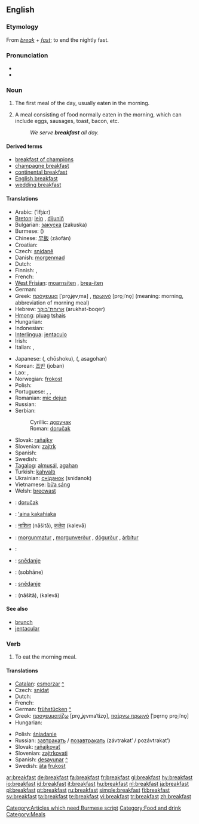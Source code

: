==English==

===Etymology===
From ''[[break]]'' + ''[[fast]]''; to end the nightly fast.

===Pronunciation===
* {{IPA|/ˈbɹɛkfəst/}}
* {{audio|en-us-breakfast.ogg|Audio (US)}}

===Noun===
{{en-noun}}

# The first meal of the day, usually eaten in the morning.
# {{by extension}} A meal consisting of food normally eaten in the morning, which can include eggs, sausages, toast, bacon, etc.
#: ''We serve '''breakfast''' all day.''

====Derived terms====
* [[breakfast of champions]]
* [[champagne breakfast]]
* [[continental breakfast]]
* [[English breakfast]]
* [[wedding breakfast]]

====Translations====
{{trans-top|first meal of the day}}
* Arabic: {{Arab|[[افطار]]}} (’ifʈá:r) {{m}}
* [[Breton]]: [[lein]] {{f}}, [[dijuniñ]] {{m}}
* Bulgarian: [[закуска]] (zakuska) {{f}}
* Burmese: ({{IPA|/mə̇.nɛ̄ˀ.sɑ̄/}})
* Chinese: [[早飯]] (zǎofàn)
* Croatian: {{t-|hr|doručak|m}}
* Czech: [[snídaně]] {{f}}
* Danish: [[morgenmad]] {{g|Danish}}
* Dutch: {{t+|nl|ontbijt|n}}
* Finnish: {{t+|fi|aamupala}}, {{t+|fi|aamiainen}}
* French: {{t+|fr|petit déjeuner|m}}
* [[West Frisian]]: [[moarnsiten]] {{n}}, [[brea-iten]] {{n}}
* German: {{t+|de|Frühstück|n}}
* Greek: [[πρόγευμα]] [ˈpro̞ʝe̞vˌma] {{n}}, [[πρωινό]] [pro̞ˌiˈno̞] {{n}} (meaning: morning, abbreviation of morning meal)
* Hebrew: [[ארוחת־בוקר]] (arukhat-boqer) {{f}}
* [[Hmong]]: [[pluag]] [[tshais]]
* Hungarian: {{t+|hu|reggeli}}
* Indonesian: {{t+|id|sarapan|xs=Indonesian}}
* [[Interlingua]]: [[jentaculo]]
* Irish: {{t|ga|bricfeasta|m}}
* Italian: {{t+|it|colazione|f}}, {{t-|it|prima colazione|f}}
{{trans-mid}}
* Japanese: {{Jpan|[[朝食]]}} ({{Jpan|[[ちょうしょく]]}}, chōshoku), {{Jpan|[[朝御飯]]}} ({{Jpan|[[あさごはん]]}}, asagohan)
* Korean: [[조반]] (joban)
* Lao: {{t-|lo|ເຂົ້າເຊົ້າ|tr=khao-sao|sc=Laoo|xs=Lao}}, {{t|lo|ອາຫານເຊົ້າ|tr='aa-haan-sao|sc=Laoo|xs=Lao}}
* Norwegian: [[frokost]] {{m}}
* Polish: {{t+|pl|śniadanie|n}}
* Portuguese: {{t+|pt|café da manhã|m}}, {{t+|pt|desjejum|f}}, {{t+|pt|pequeno-almoço|m}}
* Romanian: [[mic dejun]] {{n}}
* Russian: {{t+|ru|завтрак|m|tr=závtrak|sc=Cyrl}}
* Serbian:
*: Cyrillic: [[доручак]] {{m}}
*: Roman: [[doručak]] {{m}}
* Slovak: [[raňajky]] {{f|p}}
* Slovenian: [[zajtrk]]
* Spanish: {{t+|es|desayuno|m}}
* Swedish: {{t+|sv|frukost|c}}
* [[Tagalog]]: [[almusál]], [[agahan]]
* Turkish: [[kahvaltı]]
* Ukrainian: [[сніданок]] (snidanok) {{m}}
* Vietnamese: [[bữa sáng]]
* Welsh: [[brecwast]] {{m}}
{{trans-bottom}}

{{checktrans-top}}
* {{ttbc|Bosnian}}: [[doručak]] {{m}}
* {{ttbc|Hawaiian}}: [[ʻaina kakahiaka]]
* {{ttbc|Hindi}}: [[नाशिता]] (nāšitā), [[कलेवा]] (kalevā)
* {{ttbc|Icelandic}}: [[morgunmatur]] {{m}}, [[morgunverður]] {{m}}, [[dögurður]] {{m}}, [[árbítur]] {{m}}
{{checktrans-mid}}
* {{ttbc|Kurdish}}: {{KUchar|[[به‌رچای]]}}
* {{ttbc|Lower Sorbian}}: [[snědanje]] {{n}}
* {{ttbc|Persian}}: {{fa-Arab|[[صبحانه]]}} (sobhāne)
* {{ttbc|Upper Sorbian}}: [[snědanje]]
* {{ttbc|Urdu}}: {{ur-Arab|[[ناشتا]]}} (nāšitā), {{ur-Arab|[[کلیوا]]}} (kalevā)
{{checktrans-bottom}}

====See also====
* [[brunch]]
* [[jentacular]]

===Verb===
{{en-verb}}

# To eat the morning meal.

====Translations====
{{trans-top|to eat the morning meal}}
* [[Catalan]]: [[esmorzar]] [[:ca:esmorzar|^]]
* Czech: [[snídat]]
* Dutch: {{t+|nl|ontbijten}}
* French: {{t|fr|prendre le petit-déjeuner}}
* German: [[frühstücken]] [[:de:frühstücken|^]]
* Greek: [[προγευματίζω]] [pro̞ˌʝe̞vmaˈtizo̞], [[παίρνω πρωινό]] [ˈpe̞rno̞ pro̞ˌiˈno̞]
* Hungarian: {{t|hu|reggelizik}}
{{trans-mid}}
* Polish: [[śniadanie]]
* Russian: [[завтракать]] / [[позавтракать]] (závtrakat’ / pozávtrakat’)
* Slovak: [[raňajkovať]]
* Slovenian: [[zajtrkovati]]
* Spanish: [[desayunar]] [[:es:desayunar|^]]
* Swedish: [[äta]] [[frukost]]
{{trans-bottom}}

[[Category:Articles which need Burmese script]]
[[Category:Food and drink]]
[[Category:Meals]]

[[ar:breakfast]]
[[de:breakfast]]
[[fa:breakfast]]
[[fr:breakfast]]
[[gl:breakfast]]
[[hy:breakfast]]
[[io:breakfast]]
[[id:breakfast]]
[[it:breakfast]]
[[hu:breakfast]]
[[nl:breakfast]]
[[ja:breakfast]]
[[pl:breakfast]]
[[pt:breakfast]]
[[ru:breakfast]]
[[simple:breakfast]]
[[fi:breakfast]]
[[sv:breakfast]]
[[ta:breakfast]]
[[te:breakfast]]
[[vi:breakfast]]
[[tr:breakfast]]
[[zh:breakfast]]